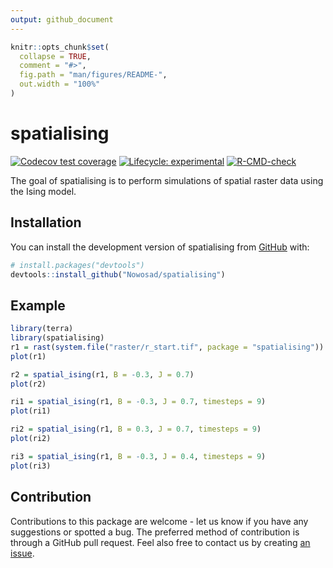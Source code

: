 ```yaml
---
output: github_document
---
```


<!-- README.md is generated from README.Rmd. Please edit that file -->

```r
knitr::opts_chunk$set(
  collapse = TRUE,
  comment = "#>",
  fig.path = "man/figures/README-",
  out.width = "100%"
)
```

# spatialising

<!-- badges: start -->
[![Codecov test coverage](https://codecov.io/gh/Nowosad/spatialising/branch/main/graph/badge.svg)](https://app.codecov.io/gh/Nowosad/spatialising?branch=main)
[![Lifecycle: experimental](https://img.shields.io/badge/lifecycle-experimental-orange.svg)](https://lifecycle.r-lib.org/articles/stages.html#experimental)
[![R-CMD-check](https://github.com/Nowosad/spatialising/actions/workflows/R-CMD-check.yaml/badge.svg)](https://github.com/Nowosad/spatialising/actions/workflows/R-CMD-check.yaml)
<!-- badges: end -->

The goal of spatialising is to perform simulations of spatial raster data using the Ising model.

## Installation

You can install the development version of spatialising from [GitHub](https://github.com/) with:

``` r
# install.packages("devtools")
devtools::install_github("Nowosad/spatialising")
```

## Example

```r
library(terra)
library(spatialising)
r1 = rast(system.file("raster/r_start.tif", package = "spatialising"))
plot(r1)
```

```r
r2 = spatial_ising(r1, B = -0.3, J = 0.7)
plot(r2)
```

```r
ri1 = spatial_ising(r1, B = -0.3, J = 0.7, timesteps = 9)
plot(ri1)
```

```r
ri2 = spatial_ising(r1, B = 0.3, J = 0.7, timesteps = 9)
plot(ri2)
```

```r
ri3 = spatial_ising(r1, B = -0.3, J = 0.4, timesteps = 9)
plot(ri3)
```


## Contribution

Contributions to this package are welcome - let us know if you have any suggestions or spotted a bug. 
The preferred method of contribution is through a GitHub pull request. 
Feel also free to contact us by creating [an issue](https://github.com/nowosad/spatialising/issues).
